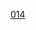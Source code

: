 {{整数
| nav_pre = Category:名数
| list name = [[:分類:名数|:分類:名数]]
| list = {{Numbers digits|14|namespace=:Category:名数}}
| num=14
}}
[[Category:名數|014]]